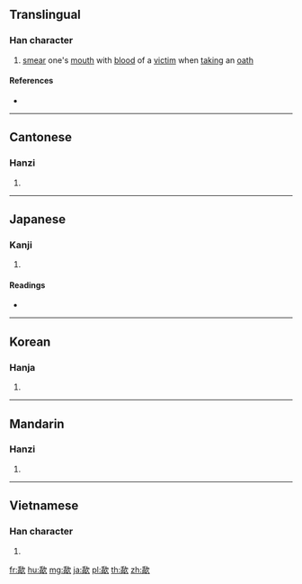 ==Translingual==

===Han character===
{{Han char|rn=76|rad=欠|as=09|sn=13|four=27782|canj=HXNO,MXN|ids=⿰臿欠}}

# [[smear]] one's [[mouth]] with [[blood]] of a [[victim]] when [[taking]] an [[oath]]

====References====
* {{Han ref|kx=0570.050|dkj=16131|dj=0958.080|hdz=32146.010|uh=6B43|ud=27459|bh=DDF7|bd=56823}}

----

==Cantonese==

===Hanzi===
{{yue-hanzi|jyut=|y=saap3}}

# {{defn|lang=yue|sort=欠09}}

----

==Japanese==

===Kanji===
{{ja-kanji|grade=|rs=欠09}}

# {{defn|lang=ja|sort=欠09}}

====Readings====
* {{ja-readings|on=[[そう]] (sō), [[しょう]] (shō), [[こう]] (kō)|kun=[[すする]] (susuru)}}

----

==Korean==

===Hanja===
{{ko-hanja|hangeul=삽|eumhun=|rv=sap|mr=sap|y=sap}}

# {{defn|lang=ko|sort=欠09}}

----

==Mandarin==

===Hanzi===
{{cmn-hanzi|pin=[[shà]] ([[sha4]]), [[xiá]] ([[xia2]])|wg=sha<sup>4</sup>, hsia<sup>2</sup>}}

# {{defn|lang=cmn|sort=欠09}}

----

==Vietnamese==

===Han character===
{{vi-hantu|[[sáp]], [[khảm]]|rs=欠09}}

# {{defn|lang=vi|sort=欠09}}

[[fr:歃]]
[[hu:歃]]
[[mg:歃]]
[[ja:歃]]
[[pl:歃]]
[[th:歃]]
[[zh:歃]]